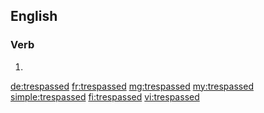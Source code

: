 ==English==

===Verb===
{{head|en|verb form}}

# {{en-past of|trespass}}

[[de:trespassed]]
[[fr:trespassed]]
[[mg:trespassed]]
[[my:trespassed]]
[[simple:trespassed]]
[[fi:trespassed]]
[[vi:trespassed]]